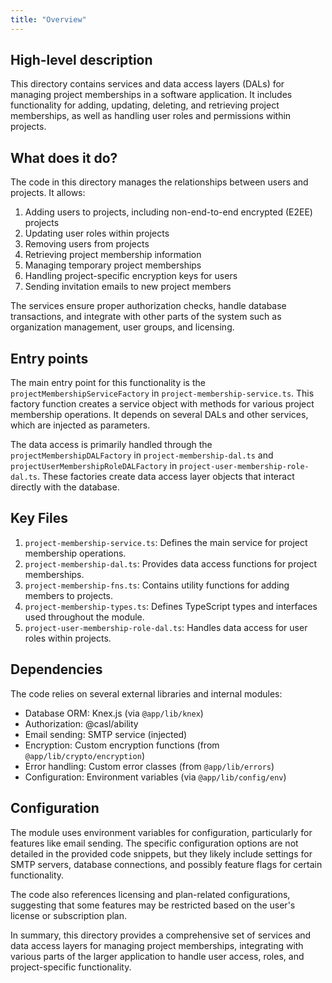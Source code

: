 ```yaml
---
title: "Overview"
---
```


## High-level description
This directory contains services and data access layers (DALs) for managing project memberships in a software application. It includes functionality for adding, updating, deleting, and retrieving project memberships, as well as handling user roles and permissions within projects.

## What does it do?
The code in this directory manages the relationships between users and projects. It allows:
1. Adding users to projects, including non-end-to-end encrypted (E2EE) projects
2. Updating user roles within projects
3. Removing users from projects
4. Retrieving project membership information
5. Managing temporary project memberships
6. Handling project-specific encryption keys for users
7. Sending invitation emails to new project members

The services ensure proper authorization checks, handle database transactions, and integrate with other parts of the system such as organization management, user groups, and licensing.

## Entry points
The main entry point for this functionality is the `projectMembershipServiceFactory` in `project-membership-service.ts`. This factory function creates a service object with methods for various project membership operations. It depends on several DALs and other services, which are injected as parameters.

The data access is primarily handled through the `projectMembershipDALFactory` in `project-membership-dal.ts` and `projectUserMembershipRoleDALFactory` in `project-user-membership-role-dal.ts`. These factories create data access layer objects that interact directly with the database.

## Key Files
1. `project-membership-service.ts`: Defines the main service for project membership operations.
2. `project-membership-dal.ts`: Provides data access functions for project memberships.
3. `project-membership-fns.ts`: Contains utility functions for adding members to projects.
4. `project-membership-types.ts`: Defines TypeScript types and interfaces used throughout the module.
5. `project-user-membership-role-dal.ts`: Handles data access for user roles within projects.

## Dependencies
The code relies on several external libraries and internal modules:
- Database ORM: Knex.js (via `@app/lib/knex`)
- Authorization: @casl/ability
- Email sending: SMTP service (injected)
- Encryption: Custom encryption functions (from `@app/lib/crypto/encryption`)
- Error handling: Custom error classes (from `@app/lib/errors`)
- Configuration: Environment variables (via `@app/lib/config/env`)

## Configuration
The module uses environment variables for configuration, particularly for features like email sending. The specific configuration options are not detailed in the provided code snippets, but they likely include settings for SMTP servers, database connections, and possibly feature flags for certain functionality.

The code also references licensing and plan-related configurations, suggesting that some features may be restricted based on the user's license or subscription plan.

In summary, this directory provides a comprehensive set of services and data access layers for managing project memberships, integrating with various parts of the larger application to handle user access, roles, and project-specific functionality.